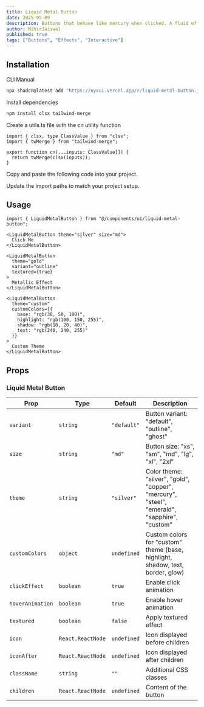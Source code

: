 ```yaml
---
title: Liquid Metal Button
date: 2025-05-09
description: Buttons that behave like mercury when clicked. A fluid effect that reacts to the mouse pointer.
author: MihirJaiswal
published: true
tags: ["Buttons", "Effects", "Interactive"]
---
```


<ComponentPreview name="liquid-metal-button-demo" />

## Installation

<Tabs defaultValue="cli">

<TabsList>
  <TabsTrigger value="cli">CLI</TabsTrigger>
  <TabsTrigger value="manual">Manual</TabsTrigger>
</TabsList>
<TabsContent value="cli">

```bash
npx shadcn@latest add "https://nyxui.vercel.app/r/liquid-metal-button.json"
```

</TabsContent>

<TabsContent value="manual">

<Steps>

<Step>Install dependencies</Step>

```bash
npm install clsx tailwind-merge
```

<Step>Create a utils.ts file with the cn utility function</Step>

```tsx
import { clsx, type ClassValue } from "clsx";
import { twMerge } from "tailwind-merge";

export function cn(...inputs: ClassValue[]) {
  return twMerge(clsx(inputs));
}
```

<Step>Copy and paste the following code into your project.</Step>

<ComponentSource name="liquid-metal-button" />

<Step>Update the import paths to match your project setup.</Step>

</Steps>

</TabsContent>

</Tabs>

## Usage

```tsx
import { LiquidMetalButton } from "@/components/ui/liquid-metal-button";
```

```tsx
<LiquidMetalButton theme="silver" size="md">
  Click Me
</LiquidMetalButton>

<LiquidMetalButton
  theme="gold"
  variant="outline"
  textured={true}
>
  Metallic Effect
</LiquidMetalButton>

<LiquidMetalButton
  theme="custom"
  customColors={{
    base: "rgb(30, 50, 100)",
    highlight: "rgb(100, 150, 255)",
    shadow: "rgb(10, 20, 40)",
    text: "rgb(240, 240, 255)"
  }}
>
  Custom Theme
</LiquidMetalButton>
```

## Props

### Liquid Metal Button

| Prop             | Type              | Default     | Description                                                                                                      |
| ---------------- | ----------------- | ----------- | ---------------------------------------------------------------------------------------------------------------- |
| `variant`        | `string`          | `"default"` | Button variant: "default", "outline", "ghost"                                   |
| `size`           | `string`          | `"md"`      | Button size: "xs", "sm", "md", "lg", "xl", "2xl"                                                                 |
| `theme`          | `string`          | `"silver"`  | Color theme: "silver", "gold", "copper", "mercury", "steel", "emerald", "sapphire", "custom" |
| `customColors`   | `object`          | `undefined` | Custom colors for "custom" theme (base, highlight, shadow, text, border, glow)                                   |       
| `clickEffect`    | `boolean`         | `true`      | Enable click animation                                                                                           |
| `hoverAnimation` | `boolean`         | `true`      | Enable hover animation                                                                                           |
| `textured`       | `boolean`         | `false`     | Apply textured effect                                                                                            |
| `icon`           | `React.ReactNode` | `undefined` | Icon displayed before children                                                                                   |
| `iconAfter`      | `React.ReactNode` | `undefined` | Icon displayed after children                                                                                    |
| `className`      | `string`          | `""`        | Additional CSS classes                                                                                           |
| `children`       | `React.ReactNode` | `undefined` | Content of the button                                                                                            |
